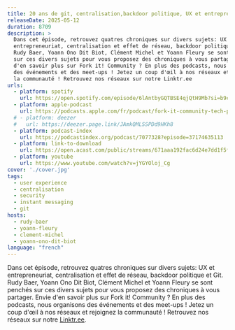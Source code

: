 ```yaml
---
title: 20 ans de git, centralisation,backdoor politique, UX et entrepreneuriat
releaseDate: 2025-05-12
duration: 8709
description: >
  Dans cet épisode, retrouvez quatres chroniques sur divers sujets: UX et
  entrepreneuriat, centralisation et effet de réseau, backdoor politique et Git.
  Rudy Baer, Yoann Ono Dit Biot, Clément Michel et Yoann Fleury se sont penchés
  sur ces divers sujets pour vous proposez des chroniques à vous partager. Envie
  d'en savoir plus sur Fork it! Community ? En plus des podcasts, nous organisons
  des événements et des meet-ups ! Jetez un coup d'œil à nos réseaux et rejoignez
  la communauté ! Retrouvez nos réseaux sur notre Linktr.ee
urls:
  - platform: spotify
    url: https://open.spotify.com/episode/6lAntbyGQTBSE4qjQtH9Mb?si=b9c1027542554246
  - platform: apple-podcast
    url: https://podcasts.apple.com/fr/podcast/fork-it-community-tech-podcast-fr/id1776912422?i=1000708061682
  # - platform: deezer
  #   url: https://deezer.page.link/JAmkQMLSSPDd9HKh8
  - platform: podcast-index
    url: https://podcastindex.org/podcast/7077328?episode=37174635113
  - platform: link-to-download
    url: https://open.acast.com/public/streams/671aaa192fac6d24e7dd1f5f/episodes/681baa8ebdc602414024f240.mp3
  - platform: youtube
    url: https://www.youtube.com/watch?v=jYGYOloj_Cg
cover: './cover.jpg'
tags:
  - user experience
  - centralisation
  - security
  - instant messaging
  - git
hosts:
  - rudy-baer
  - yoann-fleury
  - clement-michel
  - yoann-ono-dit-biot
language: "french"
---
```


Dans cet épisode, retrouvez quatres chroniques sur divers sujets: UX et
entrepreneuriat, centralisation et effet de réseau, backdoor politique et Git.
Rudy Baer, Yoann Ono Dit Biot, Clément Michel et Yoann Fleury se sont penchés
sur ces divers sujets pour vous proposez des chroniques à vous partager. Envie
d'en savoir plus sur Fork it! Community ? En plus des podcasts, nous organisons
des événements et des meet-ups ! Jetez un coup d'œil à nos réseaux et rejoignez
la communauté ! Retrouvez nos réseaux sur notre
[Linktr.ee](https://linktr.ee/forkit.community).
